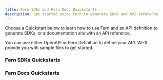 ---
title: Fern SDKs and Fern Docs Quickstarts
description: Get started using Fern to generate SDKs and API reference documentation from OpenAPI or Fern Definition files.
---

Choose a Quickstart below to learn how to use Fern and an API definition to generate SDKs, or a documentation site with an API reference.

You can use either OpenAPI or Fern Definition to define your API. We'll provide you with sample files to get started.

### Fern SDKs Quickstarts

<Cards>
  <Card title="Quickstart with OpenAPI" icon="code" href="/fern-sd-ks/quickstarts/openapi" />
  <Card title="Quickstart with Fern Definition" icon="code" href="/fern-sd-ks/quickstarts/ferndef" />
</Cards>

### Fern Docs Quickstarts

<Cards>
  <Card title="Quickstart with OpenAPI" icon="book" href="/fern-docs/quickstarts/openapi" />
  <Card title="Quickstart with Fern Definition" icon="book" href="/fern-docs/quickstarts/ferndef" />
</Cards>
